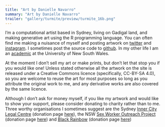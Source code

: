```yaml
---
title: "Art by Danielle Navarro"
summary: "Art by Danielle Navarro"
trailer: "gallery/turmite/preview/turmite_16b.png"
---
```


I'm a computational artist based in Sydney, living on Gadigal land, and making generative art using the R programming language. You can often find me making a nuisance of myself and posting artwork on [twitter](https://twitter.com/djnavarro) and [instagram](https://www.instagram.com/daniellenavarro77/). I sometimes post the source code to [github](https://github.com/djnavarro). In my other life I am an [academic](https://djnavarro.net/) at the University of New South Wales.

At the moment I don't sell my art or make prints, but don't let that stop you if you would like one! Unless stated otherwise all the artwork on the site is released under a Creative Commons licence (specifically, CC-BY-SA 4.0), so you are welcome to reuse the art for most purposes so long as you attribute the original work to me, and any derivative works are also covered by the same licence. 

Although I don't ask for money myself, if you like my artwork and would like to show your support, please consider donating to charity rather than to me. Three worthy organisations I sometimes suggest are the Sydney [Inner City Legal Centre](https://www.iclc.org.au/) (donation page [here](https://www.iclc.org.au/donate-now/)), the NSW [Sex Worker Outreach Project](https://swop.org.au/) (donation page [here](https://swop.org.au/get-involved/donate)) and [Black Rainbow](http://www.blackrainbow.org.au/) (donation page [here](http://www.blackrainbow.org.au/donate/))

